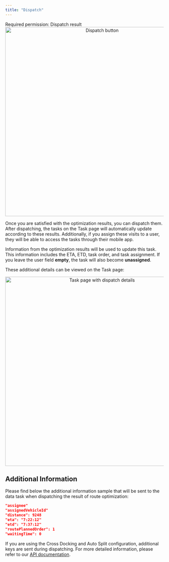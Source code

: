 ```yaml
---
title: "Dispatch"
---
```



<Note>
Required permission: Dispatch result
</Note>

<div align="center">
  <img src="https://t3837933.p.clickup-attachments.com/t3837933/2bcc710c-c2c3-4d62-a101-58b131de4b46/image.png" alt="Dispatch button" width="600" />
</div>

Once you are satisfied with the optimization results, you can dispatch them. After dispatching, the tasks on the Task page will automatically update according to these results. Additionally, if you assign these visits to a user, they will be able to access the tasks through their mobile app.

Information from the optimization results will be used to update this task. This information includes the ETA, ETD, task order, and task assignment. If you leave the user field **empty**, the task will also become **unassigned**.

These additional details can be viewed on the Task page:

<div align="center">
  <img src="https://t3837933.p.clickup-attachments.com/t3837933/67b07b2c-dc6e-4f7f-965c-322518d163be/image.png" alt="Task page with dispatch details" width="600" />
</div>

## Additional Information

Please find below the additional information sample that will be sent to the data task when dispatching the result of route optimization:

```json
"assignee"
"assignedVehicleId"
"distance": 9248
"eta": "7:22:12"
"etd": "7:37:12"
"routePlannedOrder": 1
"waitingTime": 0
```

If you are using the Cross Docking and Auto Split configuration, additional keys are sent during dispatching. For more detailed information, please refer to our [API documentation](https://apidoc.mile.app/#/Dispatch%20Routing%20Result/dispatch).
